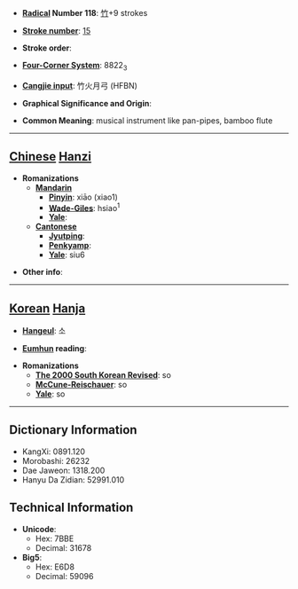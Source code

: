 * '''[[Wiktionary:Chinese radical index| Radical]] Number 118''': [[Wiktionary:Chinese radical index 竹|竹]]+9 strokes

* '''[[Wiktionary:Chinese total strokes index|Stroke number]]''': [[Wiktionary:Chinese total strokes index 15|15]]

* '''Stroke order''': 

* '''[[Wiktionary:Chinese four corner index|Four-Corner System]]''': 8822<sub>3</sub>

* '''[[Wiktionary:Chinese Cangjie index|Cangjie input]]''': 竹火月弓 (HFBN)

* '''Graphical Significance and Origin''': 

* '''Common Meaning''': musical instrument like pan-pipes, bamboo flute

----

== [[Chinese]] [[Hanzi]] ==

* '''Romanizations'''
** '''[[Mandarin]]'''
*** '''[[Pinyin]]''': xiāo (xiao1)
*** '''[[Wade-Giles]]''': hsiao<sup>1</sup>
*** '''[[Yale]]''': 
** '''[[Cantonese]]'''
*** '''[[Jyutping]]''':
*** '''[[Penkyamp]]''': 
*** '''[[Yale]]''': siu6

* '''Other info''': 

----

== [[Korean]] [[Hanja]] ==

* '''[[Hangeul]]''': 소

* '''[[Eumhun]] reading''': 

* '''Romanizations'''
** '''[[The 2000 South Korean Revised Romanization|The 2000 South Korean Revised]]''': so
** '''[[McCune-Reischauer]]''': so
** '''[[Yale]]''': so

----

== Dictionary Information ==

* KangXi: 0891.120
* Morobashi: 26232
* Dae Jaweon: 1318.200
* Hanyu Da Zidian: 52991.010

== Technical Information ==

* '''Unicode''':
** Hex: 7BBE
** Decimal: 31678
* '''Big5''':
** Hex: E6D8
** Decimal: 59096